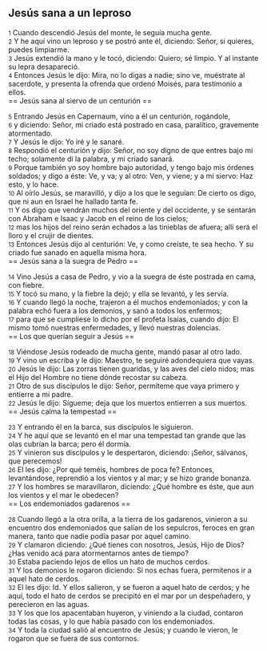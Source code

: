 == Jesús sana a un leproso ==

{{anchor|1}} <small>1</small> Cuando descendió Jesús del monte, le seguía mucha gente.<br>
{{anchor|2}} <small>2</small> Y he aquí vino un leproso y se postró ante él, diciendo: Señor, si quieres, puedes limpiarme.<br>
{{anchor|3}} <small>3</small> Jesús extendió la mano y le tocó, diciendo: Quiero; sé limpio. Y al instante su lepra desapareció.<br>
{{anchor|4}} <small>4</small> Entonces Jesús le dijo: Mira, no lo digas a nadie; sino ve, muéstrate al sacerdote, y presenta la ofrenda que ordenó Moisés, para testimonio a ellos.<br>
== Jesús sana al siervo de un centurión ==

{{anchor|5}} <small>5</small> Entrando Jesús en Capernaum, vino a él un centurión, rogándole,<br>
{{anchor|6}} <small>6</small> y diciendo: Señor, mi criado está postrado en casa, paralítico, gravemente atormentado.<br>
{{anchor|7}} <small>7</small> Y Jesús le dijo: Yo iré y le sanaré.<br>
{{anchor|8}} <small>8</small> Respondió el centurión y dijo: Señor, no soy digno de que entres bajo mi techo; solamente dí la palabra, y mi criado sanará.<br>
{{anchor|9}} <small>9</small> Porque también yo soy hombre bajo autoridad, y tengo bajo mis órdenes soldados; y digo a éste: Ve, y va; y al otro: Ven, y viene; y a mi siervo: Haz esto, y lo hace.<br>
{{anchor|10}} <small>10</small> Al oírlo Jesús, se maravilló, y dijo a los que le seguían: De cierto os digo, que ni aun en Israel he hallado tanta fe.<br>
{{anchor|11}} <small>11</small> Y os digo que vendrán muchos del oriente y del occidente, y se sentarán con Abraham e Isaac y Jacob en el reino de los cielos;<br>
{{anchor|12}} <small>12</small> mas los hijos del reino serán echados a las tinieblas de afuera; allí será el lloro y el crujir de dientes.<br>
{{anchor|13}} <small>13</small> Entonces Jesús dijo al centurión: Ve, y como creíste, te sea hecho. Y su criado fue sanado en aquella misma hora.<br>
== Jesús sana a la suegra de Pedro ==

{{anchor|14}} <small>14</small> Vino Jesús a casa de Pedro, y vio a la suegra de éste postrada en cama, con fiebre.<br>
{{anchor|15}} <small>15</small> Y tocó su mano, y la fiebre la dejó; y ella se levantó, y les servía.<br>
{{anchor|16}} <small>16</small> Y cuando llegó la noche, trajeron a él muchos endemoniados; y con la palabra echó fuera a los demonios, y sanó a todos los enfermos;<br>
{{anchor|17}} <small>17</small> para que se cumpliese lo dicho por el profeta Isaías, cuando dijo: El mismo tomó nuestras enfermedades, y llevó nuestras dolencias.<br>
== Los que querían seguir a Jesús ==

{{anchor|18}} <small>18</small> Viéndose Jesús rodeado de mucha gente, mandó pasar al otro lado.<br>
{{anchor|19}} <small>19</small> Y vino un escriba y le dijo: Maestro, te seguiré adondequiera que vayas.<br>
{{anchor|20}} <small>20</small> Jesús le dijo: Las zorras tienen guaridas, y las aves del cielo nidos; mas el Hijo del Hombre no tiene dónde recostar su cabeza.<br>
{{anchor|21}} <small>21</small> Otro de sus discípulos le dijo: Señor, permíteme que vaya primero y entierre a mi padre.<br>
{{anchor|22}} <small>22</small> Jesús le dijo: Sígueme; deja que los muertos entierren a sus muertos.<br>
== Jesús calma la tempestad ==

{{anchor|23}} <small>23</small> Y entrando él en la barca, sus discípulos le siguieron.<br>
{{anchor|24}} <small>24</small> Y he aquí que se levantó en el mar una tempestad tan grande que las olas cubrían la barca; pero él dormía.<br>
{{anchor|25}} <small>25</small> Y vinieron sus discípulos y le despertaron, diciendo: ¡Señor, sálvanos, que perecemos!<br>
{{anchor|26}} <small>26</small> El les dijo: ¿Por qué teméis, hombres de poca fe? Entonces, levantándose, reprendió a los vientos y al mar; y se hizo grande bonanza.<br>
{{anchor|27}} <small>27</small> Y los hombres se maravillaron, diciendo: ¿Qué hombre es éste, que aun los vientos y el mar le obedecen?<br>
== Los endemoniados gadarenos ==

{{anchor|28}} <small>28</small> Cuando llegó a la otra orilla, a la tierra de los gadarenos, vinieron a su encuentro dos endemoniados que salían de los sepulcros, feroces en gran manera, tanto que nadie podía pasar por aquel camino.<br>
{{anchor|29}} <small>29</small> Y clamaron diciendo: ¿Qué tienes con nosotros, Jesús, Hijo de Dios? ¿Has venido acá para atormentarnos antes de tiempo?<br>
{{anchor|30}} <small>30</small> Estaba paciendo lejos de ellos un hato de muchos cerdos.<br>
{{anchor|31}} <small>31</small> Y los demonios le rogaron diciendo: Si nos echas fuera, permítenos ir a aquel hato de cerdos.<br>
{{anchor|32}} <small>32</small> El les dijo: Id. Y ellos salieron, y se fueron a aquel hato de cerdos; y he aquí, todo el hato de cerdos se precipitó en el mar por un despeñadero, y perecieron en las aguas.<br>
{{anchor|33}} <small>33</small> Y los que los apacentaban huyeron, y viniendo a la ciudad, contaron todas las cosas, y lo que había pasado con los endemoniados.<br>
{{anchor|34}} <small>34</small> Y toda la ciudad salió al encuentro de Jesús; y cuando le vieron, le rogaron que se fuera de sus contornos.<br>
